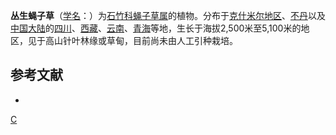 {{Speciesbox
| genus = Silene
| species = caespitella
| authority = Williams
}}

'''丛生蝇子草'''（[[学名|学名]]：{{lang|la|''Silene caespitella''}}）为[[石竹科|石竹科]][[蝇子草属|蝇子草属]]的植物。分布于[[克什米尔地区|克什米尔地区]]、[[不丹|不丹]]以及[[中国大陆|中国大陆]]的[[四川|四川]]、[[西藏|西藏]]、[[云南|云南]]、[[青海|青海]]等地，生长于海拔2,500米至5,100米的地区，见于高山针叶林缘或草甸，目前尚未由人工引种栽培。

== 参考文献 ==
<div class="references-small">
* {{cite web| url =http://www.bioinfo.cn/db05/KmzwSpecies.php?action=view&id=2618| title =丛生蝇子草| work =《中国高等植物数据库全库》| publisher =中国科学院微生物研究所| author =昆明植物研究所| accessdate =2009-02-23| deadurl =yes| archiveurl =https://web.archive.org/web/20160305050056/http://www.bioinfo.cn/db05/KmzwSpecies.php?action=view&id=2618| archivedate =2016-03-05}}
</div>
{{Taxonbar|from=Q10869334}}

[[Category:蝇子草属|C]]